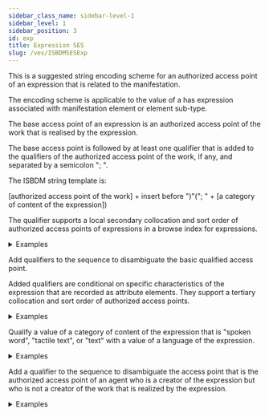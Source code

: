 ```yaml
---
sidebar_class_name: sidebar-level-1
sidebar_level: 1
sidebar_position: 3
id: exp
title: Expression SES
slug: /ves/ISBDMSESExp
---
```


<div className="guid">

This is a suggested string encoding scheme for an authorized access point of an expression that is related to the manifestation.

The encoding scheme is applicable to the value of a <InLink href="/docs/relationships/1002">has expression associated with manifestation</InLink> element or element sub-type.

</div>

<div className="guid">

The base access point of an expression is an authorized access point of the work that is realised by the expression.

The base access point is followed by at least one qualifier that is added to the qualifiers of the authorized access point of the work, if any, and separated by a semicolon "; ".

The ISBDM string template is:

[authorized access point of the work] + insert before ")"("; " + [a category of content of the expression])

The qualifier supports a local secondary collocation and sort order of authorized access points of expressions in a browse index for expressions.

<details>
  <summary>Examples</summary>

  | Relation | Example |
  |----------|----------|
  | has expression embodied in manifestation | "Bonnard, Pierre, 1867-1947. Café (still image)" |

  *Full example*: <InLink href="/docs/fullex/fx066">Coffee (2003; Tate; card)</InLink>

  ---

  | Relation | Example |
  |----------|----------|
  | has expression embodied in manifestation | "Blythe, Ronald, 1922-2023. Introduction (Emma; text; English)" |

  *Full example*: <InLink href="/docs/fullex/fx025">Emma (1971; Penguin Books; volume)</InLink>. The authorized access point of the work is qualified by the preferred title of an augmented work before it is further qualified as an authorized access point of the expression.

</details>
</div>

<div className="guid">

Add qualifiers to the sequence to disambiguate the basic qualified access point.

Added qualifiers are conditional on specific characteristics of the expression that are recorded as attribute elements. They support a tertiary collocation and sort order of authorized access points.

<details>
  <summary>Examples</summary>

  | Relation | Example |
  |----------|----------|
  | has expression embodied in manifestation | "The Beatles. Eleanor Rigby (performed music; 2022 stereo mix)" |
  | has expression embodied in manifestation | "The Beatles. Eleanor Rigby (performed music; take 2)" |

  *Full example*: <InLink href="/docs/fullex/fx049">Revolver (2022; Apple Corps Limited; audio disc; 2 CD edition)</InLink>. The base access point is an authorized access point of work that is qualified with a category of content and then qualified for disambiguation by a version.

</details>
</div>

<div className="guid">

Qualify a value of a category of content of the expression that is "spoken word", "tactile text", or "text" with a value of a language of the expression.

<details>
  <summary>Examples</summary>

  | Relation | Example |
  |----------|----------|
  | has expression embodied in manifestation | "McCall Smith, Alexander, 1948-. Emma (text; English)" |

  *Full example*: <InLink href="/docs/fullex/fx016">Emma (2014 ; Borough Press; volume; case binding)</InLink>

  ---

  | Relation | Example |
  |----------|----------|
  | has expression embodied in manifestation | "Dib, Mohammed, 1920-2003. Incendie (texte; français)" |

  *Full example*: <InLink href="/docs/fullex/fx028">Incendie (1954; Éditions du Seuil; volume; livre broché)</InLink>

  ---

  | Relation | Example |
  |----------|----------|
  | has expression embodied in manifestation | "Rowling, J.K., 1965-. Harry Potter and the goblet of fire (spoken word; English)" |

  *Full example*: <InLink href="/docs/fullex/fx018">Harry Potter and the goblet of fire (2000; Listening Library; audiocassette)</InLink>

  ---

  | Relation | Example |
  |----------|----------|
  | has expression embodied in manifestation | "Jacques Meuris, 1923-1993. René Magritte (text; text; English)" |

  *Full example*: <InLink href="/docs/fullex/fx064">René Magritte (2007; Taschen; volume)</InLink>. The base access point is an authorized access point of work that is qualified by a value of a category of content of a representative expression. The base qualified access point is qualified for disambiguation and then qualified by a category of content of the expression.

</details>
</div>

<div className="guid">

Add a qualifier to the sequence to disambiguate the access point that is the authorized access point of an agent who is a creator of the expression but who is not a creator of the work that is realized by the expression.

<details>
  <summary>Examples</summary>

  | Relation | Example |
  |----------|----------|
  | has expression embodied in manifestation | "Milne, Alan Alexander, 1882-1956, Winnie-the-Pooh (tekst; hrvatski; Pervan, Mia)" |

  *Full example*: <InLink href="/docs/fullex/fx004">Medo Winnie zvani Pooh (1986; Mladost; svezak)</InLink>. The base access point is an authorized access point of work that is qualified with a category of content and a language and then qualified for disambiguation by an authorized access point of a translator.

</details>
</div>
